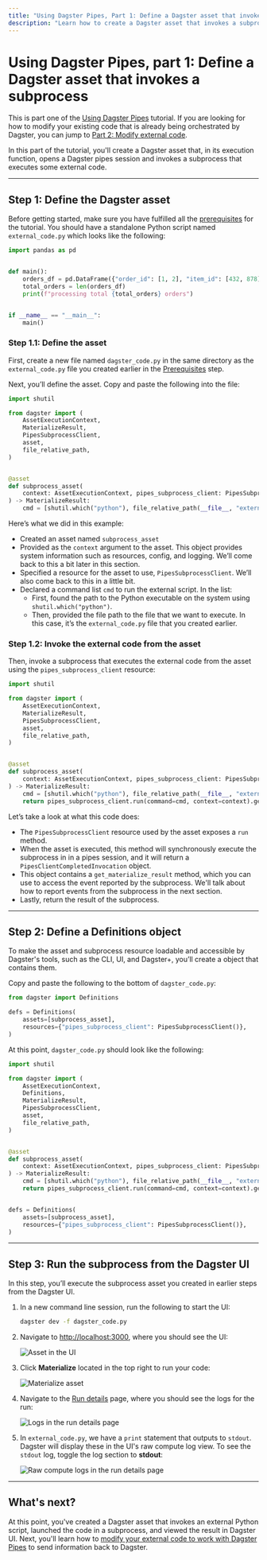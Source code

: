 ```yaml
---
title: "Using Dagster Pipes, Part 1: Define a Dagster asset that invokes subprocess | Dagster Docs"
description: "Learn how to create a Dagster asset that invokes a subprocess that executes external code."
---
```


# Using Dagster Pipes, part 1: Define a Dagster asset that invokes a subprocess

<Note>

This is part one of the [Using Dagster Pipes](/concepts/dagster-pipes/subprocess) tutorial. If you are looking for how to modify your existing code that is already being orchestrated by Dagster, you can jump to <a href="/concepts/dagster-pipes/subprocess/modify-external-code">Part 2: Modify external code</a>.

</Note>

In this part of the tutorial, you'll create a Dagster asset that, in its execution function, opens a Dagster pipes session and invokes a subprocess that executes some external code.

---

## Step 1: Define the Dagster asset

Before getting started, make sure you have fulfilled all the [prerequisites](/concepts/dagster-pipes/subprocess#prerequisites) for the tutorial. You should have a standalone Python script named `external_code.py` which looks like the following:

```python file=/guides/dagster/dagster_pipes/subprocess/part_1/external_code.py lines=2-
import pandas as pd


def main():
    orders_df = pd.DataFrame({"order_id": [1, 2], "item_id": [432, 878]})
    total_orders = len(orders_df)
    print(f"processing total {total_orders} orders")


if __name__ == "__main__":
    main()
```

### Step 1.1: Define the asset

First, create a new file named `dagster_code.py` in the same directory as the `external_code.py` file you created earlier in the [Prerequisites](/concepts/dagster-pipes/subprocess#prerequisites) step.

Next, you’ll define the asset. Copy and paste the following into the file:

```python file=/guides/dagster/dagster_pipes/subprocess/part_1/dagster_code.py startafter=start_asset_marker endbefore=end_asset_marker lines=-16
import shutil

from dagster import (
    AssetExecutionContext,
    MaterializeResult,
    PipesSubprocessClient,
    asset,
    file_relative_path,
)


@asset
def subprocess_asset(
    context: AssetExecutionContext, pipes_subprocess_client: PipesSubprocessClient
) -> MaterializeResult:
    cmd = [shutil.which("python"), file_relative_path(__file__, "external_code.py")]
```

Here’s what we did in this example:

- Created an asset named `subprocess_asset`
- Provided <PyObject object="AssetExecutionContext" /> as the `context` argument to the asset. This object provides system information such as resources, config, and logging. We’ll come back to this a bit later in this section.
- Specified a resource for the asset to use, `PipesSubprocessClient`. We’ll also come back to this in a little bit.
- Declared a command list `cmd` to run the external script. In the list:
  - First, found the path to the Python executable on the system using `shutil.which("python")`.
  - Then, provided the file path to the file that we want to execute. In this case, it’s the `external_code.py` file that you created earlier.

### Step 1.2: Invoke the external code from the asset

Then, invoke a subprocess that executes the external code from the asset using the `pipes_subprocess_client` resource:

```python file=/guides/dagster/dagster_pipes/subprocess/part_1/dagster_code.py startafter=start_asset_marker endbefore=end_asset_marker
import shutil

from dagster import (
    AssetExecutionContext,
    MaterializeResult,
    PipesSubprocessClient,
    asset,
    file_relative_path,
)


@asset
def subprocess_asset(
    context: AssetExecutionContext, pipes_subprocess_client: PipesSubprocessClient
) -> MaterializeResult:
    cmd = [shutil.which("python"), file_relative_path(__file__, "external_code.py")]
    return pipes_subprocess_client.run(command=cmd, context=context).get_materialize_result()
```

Let’s take a look at what this code does:

- The `PipesSubprocessClient` resource used by the asset exposes a `run` method.
- When the asset is executed, this method will synchronously execute the subprocess in in a pipes session, and it will return a `PipesClientCompletedInvocation` object.
- This object contains a `get_materialize_result` method, which you can use to access the <PyObject object="MaterializeResult" /> event reported by the subprocess. We'll talk about how to report events from the subprocess in the next section.
- Lastly, return the result of the subprocess.

---

## Step 2: Define a Definitions object

To make the asset and subprocess resource loadable and accessible by Dagster's tools, such as the CLI, UI, and Dagster+, you’ll create a <PyObject object="Definitions" /> object that contains them.

Copy and paste the following to the bottom of `dagster_code.py`:

```python file=/guides/dagster/dagster_pipes/subprocess/part_1/dagster_code.py startafter=start_definitions_marker endbefore=end_definitions_marker
from dagster import Definitions

defs = Definitions(
    assets=[subprocess_asset],
    resources={"pipes_subprocess_client": PipesSubprocessClient()},
)
```

At this point, `dagster_code.py` should look like the following:

```python file=/guides/dagster/dagster_pipes/subprocess/part_1/dagster_code_finished.py
import shutil

from dagster import (
    AssetExecutionContext,
    Definitions,
    MaterializeResult,
    PipesSubprocessClient,
    asset,
    file_relative_path,
)


@asset
def subprocess_asset(
    context: AssetExecutionContext, pipes_subprocess_client: PipesSubprocessClient
) -> MaterializeResult:
    cmd = [shutil.which("python"), file_relative_path(__file__, "external_code.py")]
    return pipes_subprocess_client.run(command=cmd, context=context).get_materialize_result()


defs = Definitions(
    assets=[subprocess_asset],
    resources={"pipes_subprocess_client": PipesSubprocessClient()},
)
```

---

## Step 3: Run the subprocess from the Dagster UI

In this step, you’ll execute the subprocess asset you created in earlier steps from the Dagster UI.

1. In a new command line session, run the following to start the UI:

   ```bash
   dagster dev -f dagster_code.py
   ```

2. Navigate to <http://localhost:3000>, where you should see the UI:

   <Image
   alt="Asset in the UI"
   src="/images/guides/dagster-pipes/subprocess/part-1-step-3-2-asset.png"
   width={1264}
   height={714}
   />

3. Click **Materialize** located in the top right to run your code:

   <Image
   alt="Materialize asset"
   src="/images/guides/dagster-pipes/subprocess/part-1-step-3-3-materialize.png"
   width={1326}
   height={744}
   />

4. Navigate to the [Run details](/concepts/webserver/ui#run-details) page, where you should see the logs for the run:

   <Image
   alt="Logs in the run details page"
   src="/images/guides/dagster-pipes/subprocess/part-1-step-3-4-logs.png"
   width={1272}
   height={718}
   />

5. In `external_code.py`, we have a `print` statement that outputs to `stdout`. Dagster will display these in the UI's raw compute log view. To see the `stdout` log, toggle the log section to **stdout**:

   <Image
   alt="Raw compute logs in the run details page"
   src="/images/guides/dagster-pipes/subprocess/part-1-step-3-5-stdout.png"
   width={1272}
   height={718}
   />

---

## What's next?

At this point, you've created a Dagster asset that invokes an external Python script, launched the code in a subprocess, and viewed the result in Dagster UI. Next, you'll learn how to [modify your external code to work with Dagster Pipes](/concepts/dagster-pipes/subprocess/modify-external-code) to send information back to Dagster.

